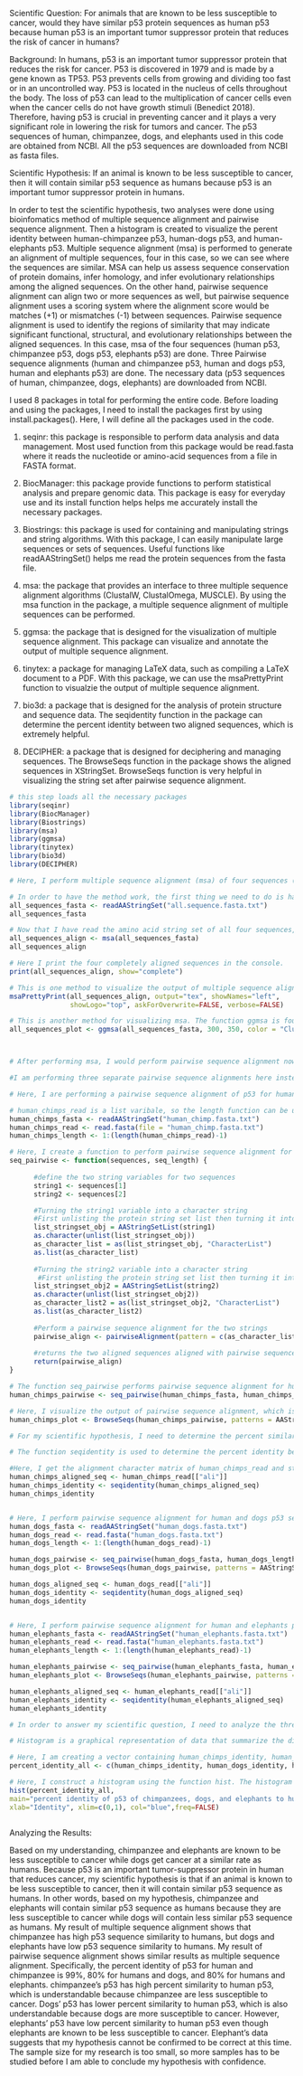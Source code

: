 Scientific Question: For animals that are known to be less susceptible to 
cancer, would they have similar p53 protein sequences as human p53 because 
human p53 is an important tumor suppressor protein that reduces the risk of cancer in humans?

Background: In humans, p53 is an important tumor suppressor protein that reduces the risk for cancer. P53 is discovered in 1979 and is made by a gene known as TP53. P53 prevents cells from growing and dividing too fast or in an uncontrolled way. P53 is located in the nucleus of cells throughout the body. The loss of p53 can lead to the multiplication of cancer cells even when the cancer cells do not have growth stimuli (Benedict 2018). Therefore, having p53 is crucial in preventing cancer and it plays a very significant role in lowering the risk for tumors and cancer. The p53 sequences of human, chimpanzee, dogs, and elephants used in this code are obtained from NCBI. All the p53 sequences are downloaded from NCBI as fasta files. 

Scientific Hypothesis: If an animal is known to be less susceptible to cancer, then it will contain similar p53 sequence as humans because p53 is an important tumor suppressor protein in humans.

In order to test the scientific hypothesis, two analyses were done using bioinfomatics method of multiple sequence alignment and pairwise sequence alignment. Then a histogram is created to visualize the perent identity between human-chimpanzee p53, human-dogs p53, and human-elephants p53. Multiple sequence alignment (msa) is performed to generate an alignment of multiple sequences, four in this case, so we can see where the sequences are similar. MSA can help us assess sequence conservation of protein domains, infer homology, and infer evolutionary relationships among the aligned sequences. On the other hand, pairwise sequence alignment can align two or more sequences as well, but pairwise sequence alignment uses a scoring system where the alignment score would be matches (+1) or mismatches (-1) between sequences. Pairwise sequence alignment is used to identify the regions of similarity that may indicate significant functional, structural, and evolutionary relationships between the aligned sequences. In this case, msa of the four sequences (human p53, chimpanzee p53, dogs p53, elephants p53) are done. Three Pairwise sequence alignments (human and chimpanzee p53, human and dogs p53, human and elephants p53) are done. The necessary data (p53 sequences of human, chimpanzee, dogs, elephants) are downloaded from NCBI.

I used 8 packages in total for performing the entire code. Before loading and using the packages, I need to install the packages first by using install.packages(). Here, I will define all the packages used in the code. 

1) seqinr: this package is responsible to perform data analysis and data management. Most used function from this package would be read.fasta where it reads the nucleotide or amino-acid sequences from a file in FASTA format.

2) BiocManager: this package provide functions to perform statistical analysis and prepare genomic data. This package is easy for everyday use and its install function helps helps me accurately install the necessary packages.

3) Biostrings: this package is used for containing and manipulating strings and string algorithms. With this package, I can easily manipulate large sequences or sets of sequences. Useful functions like readAAStringSet() helps me read the protein sequences from the fasta file.

4) msa: the package that provides an interface to three multiple sequence alignment algorithms (ClustalW, ClustalOmega, MUSCLE). By using the msa function in the package, a multiple sequence alignment of multiple sequences can be performed.

5) ggmsa: the package that is designed for the visualization of multiple sequence alignment. This package can visualize and annotate the output of multiple sequence alignment. 

6) tinytex: a package for managing LaTeX data, such as compiling a LaTeX document to a PDF. With this package, we can use the msaPrettyPrint function to visualzie the output of multiple sequence alignment.  

7) bio3d: a package that is designed for the analysis of protein structure and sequence data. The seqidentity function in the package can determine the percent identity between two aligned sequences, which is extremely helpful. 

8) DECIPHER: a package that is designed for deciphering and managing sequences. The BrowseSeqs function in the package shows the aligned sequences in XStringSet. BrowseSeqs function is very helpful in visualizing the string set after pairwise sequence alignment.


```r

# this step loads all the necessary packages
library(seqinr)
library(BiocManager)
library(Biostrings)
library(msa)
library(ggmsa)
library(tinytex)
library(bio3d)
library(DECIPHER)

# Here, I perform multiple sequence alignment (msa) of four sequences (sequences of human p53, chimpanzee p53, dogs p53, elephants p53). Msa is a method where it generates an alignment of multiple sequences, so I can see where the sequences are similar. Msa helps me assess sequence conservation of protein domains, infer homology, and infer evolutionary relationships among the aligned sequences.

# In order to have the method work, the first thing we need to do is have a fasta file that contains all the sequences we want to align. Here, "all.sequence.fasta.txt" is the fasta file with the four sequences that I want to align. I read the amino acid string set in the file and stored it in the variable called all_sequences_fasta.
all_sequences_fasta <- readAAStringSet("all.sequence.fasta.txt")
all_sequences_fasta

# Now that I have read the amino acid string set of all four sequences, I would perform multiple sequence alignment of the sequences using the msa function in the msa package. The msa function takes in input sequences, which can be a character vector, an object of class XStringSet, or a single character string with a file name. Here, the msa function takes in the protein string set we read in the last step and perform multiple sequence alignment of the sequences.
all_sequences_align <- msa(all_sequences_fasta)
all_sequences_align

# Here I print the four completely aligned sequences in the console.
print(all_sequences_align, show="complete")

# This is one method to visualize the output of multiple sequence alignment, which is by using the msaPrettyPrint function. The msaPrettyPrint is a function in the msa package where we first pass it the msa output from all_sequences_align. The output type here is tex, stands for LaTeX, but there are other output options as well. In order to have the code to work, I have to first install the tinytex package that manages LaTeX data. The LaTeX file made by this code can be found in the Files tab. Then when I click compile PDF, tinytex would compile the file and create a PDF visualizing the output of msa. 
msaPrettyPrint(all_sequences_align, output="tex", showNames="left",
               showLogo="top", askForOverwrite=FALSE, verbose=FALSE)

# This is another method for visualizing msa. The function ggmsa is found in the ggmsa package, which is designed for msa visualization. The function ggmsa takes in all_sequences_fasta, which is the protein string set of all the sequences. There are additional parameters such as the start amino acid and the end amino acid, font, and color. This function is very easy to use that creates appealing msa outputs. 
all_sequences_plot <- ggmsa(all_sequences_fasta, 300, 350, color = "Clustal", font = "DroidSansMono", char_width = 0.5, seq_name = TRUE )



# After performing msa, I would perform pairwise sequence alignment now. Pairwise sequence alignment can align two or more sequences and uses a scoring system determining the alignment score matches (+1) and mismatches (-1) between sequences. Pairwise sequence alignment is used to identify the regions of similarity that may indicate significant functional, structural, and evolutionary relationships between the aligned sequences. 

#I am performing three separate pairwise sequence alignments here instead of a single pairwise sequence for all four sequences because my scientific hypothesis is that if an animal is known to be less susceptible to cancer, then it will contain similar p53 sequence as humans. Therefore, I want to know the alignment result and percent identity between human and chimpanzee p53, human and dogs p53, and humans and elephants p53. 

# Here, I are performing a pairwise sequence alignment of p53 for humans and chimpanzees. The method works in a couple steps. First, I need to have a fasta file containing the two sequences I want to align, which is human and chimpanzee p53 in this case. The function readAAStringSet takes in this string set argument and the result is stored in the variable human_chimps_fasta. The variable human_chimps_fasta is an AAStringSet variable or an S4 variable that is a global variable. Then the function read.fasta will simily read the fasta file "human_chimp.fasta.txt" and creates a list variable that is a global variable. Global variables are the variables that are defined outside of the functions and can be accessed everywhere in the program. Local variables are the variables that are defined in a method and cannot be accessed outside of that method. 

# human_chimps_read is a list varibale, so the length function can be used to determine the numer of sequences. I put length(human_chimps_read)-1 here because there was a small error in my read.fasta function where I have two sequences in my fasta file yet the read.fasta function reads the file and says that there are three sequences. Therefore, I put -1 here in order to keep my code away from out of bound. 
human_chimps_fasta <- readAAStringSet("human_chimp.fasta.txt")
human_chimps_read <- read.fasta(file = "human_chimp.fasta.txt")
human_chimps_length <- 1:(length(human_chimps_read)-1)

# Here, I create a function to perform pairwise sequence alignment for two sequences. If there are more than two sequences, a nested for loop should be used. The function name is seq_pairwise and takes in two arguments of sequences and seq_length. 
seq_pairwise <- function(sequences, seq_length) {
  
      #define the two string variables for two sequences 
      string1 <- sequences[1]
      string2 <- sequences[2]

      #Turning the string1 variable into a character string
      #First unlisting the protein string set list then turning it into                 character string
      list_stringset_obj = AAStringSetList(string1)
      as.character(unlist(list_stringset_obj))
      as_character_list = as(list_stringset_obj, "CharacterList")
      as.list(as_character_list)
      
      #Turning the string2 variable into a character string
       #First unlisting the protein string set list then turning it into                 character string
      list_stringset_obj2 = AAStringSetList(string2)
      as.character(unlist(list_stringset_obj2))
      as_character_list2 = as(list_stringset_obj2, "CharacterList")
      as.list(as_character_list2)
      
      #Perform a pairwise sequence alignment for the two strings
      pairwise_align <- pairwiseAlignment(pattern = c(as_character_list2), subject = as_character_list)
      
      #returns the two aligned sequences aligned with pairwise sequence               alignment and the pairwise score
      return(pairwise_align)
}

# The function seq_pairwise performs pairwise sequence alignment for human and chimps when taking in the protein string set and the length of the sequences.
human_chimps_pairwise <- seq_pairwise(human_chimps_fasta, human_chimps_length)

# Here, I visualize the output of pairwise sequence alignment, which is the two aligned sequences, using the BrowseSeqs function. BrowseSeqs function takes in the pairwise sequence alignment result from above and the patterns argument indicates that the aligned sequences is a protein string set.  
human_chimps_plot <- BrowseSeqs(human_chimps_pairwise, patterns = AAStringSet)

# For my scientific hypothesis, I need to determine the percent similarity between human-chimps p53, human-dogs p53, and human-elephants p53. 

# The function seqidentity is used to determine the percent identity between two sequences and takes in either sequence alignment obtained from read.fasta or an alignment character matrix. 'ali' is an alignment character matrix. 

#Here, I get the alignment character matrix of human_chimps_read and stored it in the variable called human_chimps_aligned_seq. With the alignment character matrix I just found, I can pass it on to seqidentity. The result of seqidentity is the percent identity of the two sequences and I stored the percent identity in the variable human_chimps_identity.
human_chimps_aligned_seq <- human_chimps_read[["ali"]]
human_chimps_identity <- seqidentity(human_chimps_aligned_seq)
human_chimps_identity


# Here, I perform pairwise sequence alignment for human and dogs p53 sequences. The way to perform pairwise sequence alignment here for human and dogs is exactly the same as human and chimps. In order to reduce redundant commenting, please look at the detailed explanation on how to perform pairwise sequence alignment from above. 
human_dogs_fasta <- readAAStringSet("human_dogs.fasta.txt")
human_dogs_read <- read.fasta("human_dogs.fasta.txt")
human_dogs_length <- 1:(length(human_dogs_read)-1)

human_dogs_pairwise <- seq_pairwise(human_dogs_fasta, human_dogs_length)
human_dogs_plot <- BrowseSeqs(human_dogs_pairwise, patterns = AAStringSet)

human_dogs_aligned_seq <- human_dogs_read[["ali"]]
human_dogs_identity <- seqidentity(human_dogs_aligned_seq)
human_dogs_identity


# Here, I perform pairwise sequence alignment for human and elephants p53 sequences. The way to perform pairwise sequence alignment here for human and elephants is exactly the same as human and chimps. In order to reduce redundant commenting, please look at the detailed explanation on how to perform pairwise sequence alignment from above.
human_elephants_fasta <- readAAStringSet("human_elephants.fasta.txt")
human_elephants_read <- read.fasta("human_elephants.fasta.txt")
human_elephants_length <- 1:(length(human_elephants_read)-1)

human_elephants_pairwise <- seq_pairwise(human_elephants_fasta, human_elephants_length)
human_elephants_plot <- BrowseSeqs(human_elephants_pairwise, patterns = AAStringSet)

human_elephants_aligned_seq <- human_elephants_read[["ali"]]
human_elephants_identity <- seqidentity(human_elephants_aligned_seq)
human_elephants_identity

# In order to answer my scientific question, I need to analyze the three percent identities of p53 of chimps, dogs, and elephants to human p53. I want to answer that would animals that are known to be less susceptible to cancer have similar p53 sequences as humans since p53 is an important tumor suppressor protein in humans. In order to compare the three percent identities side by side, the data analysis method I chose is a histogram. 

# Histogram is a graphical representation of data that summarize the distribution of a data set. This method is great to be used here because it allows me to compared the percent identities of p53 of chimps, dogs, and elephants to humans side by side. 

# Here, I am creating a vector containing human_chimps_identity, human_dogs_identity, and human_elephants_identity in order to display them on the same plot. I stored the vector in the variable called percent_identity_all.
percent_identity_all <- c(human_chimps_identity, human_dogs_identity, human_elephants_identity)

# Here, I construct a histogram using the function hist. The histogram takes in the vector I created from above. Histogram takes in multiple arguments such as the main title, the axis title, and the color. There are more arguments that can be passed to make the histogram look more sophisticated, but the arguments I passed here is sufficient to create a histogram visualizing the percent identities of p53 of chimps, dogs, and elephants to humans side by side. 
hist(percent_identity_all,
main="percent identity of p53 of chimpanzees, dogs, and elephants to human p53",
xlab="Identity", xlim=c(0,1), col="blue",freq=FALSE)



```

Analyzing the Results:

Based on my understanding, chimpanzee and elephants are known to be less susceptible to cancer while dogs get cancer at a similar rate as humans. Because p53 is an important tumor-suppressor protein in human that reduces cancer, my scientific hypothesis is that if an animal is known to be less susceptible to cancer, then it will contain similar p53 sequence as humans. In other words, based on my hypothesis, chimpanzee and elephants will contain similar p53 sequence as humans because they are less susceptible to cancer while dogs will contain less similar p53 sequence as humans. My result of multiple sequence alignment shows that chimpanzee has high p53 sequence similarity to humans, but dogs and elephants have low p53 sequence similarity to humans. My result of pairwise sequence alignment shows similar results as multiple sequence alignment. Specifically, the percent identity of p53 for human and chimpanzee is 99%, 80% for humans and dogs, and 80% for humans and elephants. chimpanzee's p53 has high percent similarity to human p53, which is understandable because chimpanzee are less susceptible to cancer. Dogs' p53 has lower percent similarity to human p53, which is also understandable because dogs are more susceptible to cancer. However, elephants' p53 have low percent similarity to human p53 even though elephants are known to be less susceptible to cancer. Elephant's data suggests that my hypothesis cannot be confirmed to be correct at this time. The sample size for my research is too small, so more samples has to be studied before I am able to conclude my hypothesis with confidence. 
